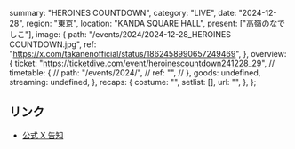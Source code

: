   summary: "HEROINES COUNTDOWN",
  category: "LIVE",
  date: "2024-12-28",
  region: "東京",
  location: "KANDA SQUARE HALL",
  present: ["高嶺のなでしこ"],
  image: {
    path: "/events/2024/2024-12-28_HEROINES COUNTDOWN.jpg",
    ref: "https://x.com/takanenofficial/status/1862458990657249469",
  },
  overview: {
    ticket: "https://ticketdive.com/event/heroinescountdown241228_29",
    // timetable: {
    //   path: "/events/2024/",
    //   ref: "",
    // },
    goods: undefined,
    streaming: undefined,
  },
  recaps: {
    costume: "",
    setlist: [],
    url: "",
  },
};

## リンク

- [公式 X 告知](https://x.com/takanenofficial/status/1862458990657249469)
